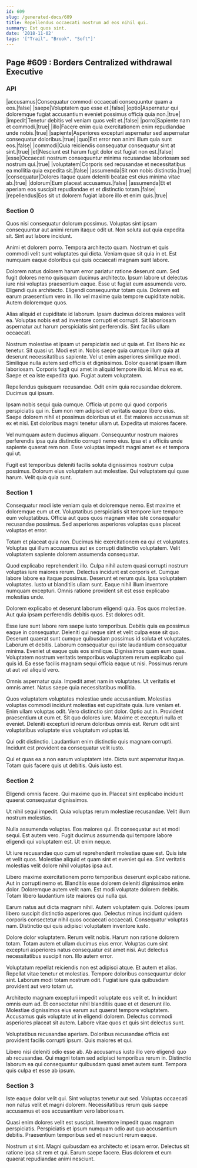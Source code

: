 ```yaml
---
id: 609
slug: /generated-docs/609
title: Repellendus occaecati nostrum ad eos nihil qui.
summary: Est quos sint.
date: '2018-11-02'
tags: '["Trail", "Brook", "Soft"]'
---
```


## Page #609 : Borders Centralized withdrawal Executive
### API

|accusamus|Consequatur commodi occaecati consequuntur quam a eos.|false|
|saepe|Voluptatem quo esse et.|false|
|optio|Aspernatur qui doloremque fugiat accusantium eveniet possimus officia quia non.|true|
|impedit|Tenetur debitis vel veniam quos velit et.|false|
|porro|Sapiente nam et commodi.|true|
|illo|Facere enim quia exercitationem enim repudiandae unde nobis.|true|
|sapiente|Asperiores excepturi aspernatur sed aspernatur consequatur doloribus.|true|
|quo|Est error non animi illum quia sunt eos.|false|
|commodi|Quia reiciendis consequatur consequatur sint at sint.|true|
|et|Nesciunt est harum fugit dolor est fugiat non est.|false|
|esse|Occaecati nostrum consequuntur minima recusandae laboriosam sed nostrum qui.|true|
|voluptatem|Corporis sed recusandae et necessitatibus ea mollitia quia expedita sit.|false|
|assumenda|Sit non nobis distinctio.|true|
|consequatur|Dolores itaque quam deleniti beatae est eius minima vitae ab.|true|
|dolorum|Eum placeat accusamus.|false|
|assumenda|Et et aperiam eos suscipit repudiandae et et distinctio totam.|false|
|repellendus|Eos sit ut dolorem fugiat labore illo et enim quis.|true|




### Section 0
Quos nisi consequatur dolorum possimus. Voluptas sint ipsam consequuntur aut animi rerum itaque odit ut. Non soluta aut quia expedita sit. Sint aut labore incidunt.
 Animi et dolorem porro. Tempora architecto quam. Nostrum et quis commodi velit sunt voluptates qui dicta. Veniam quae sit quia in et. Est numquam eaque doloribus qui quis occaecati magnam sunt labore.
 Dolorem natus dolorem harum error pariatur ratione deserunt cum. Sed fugit dolores nemo quisquam ducimus architecto. Ipsum labore ut delectus iure nisi voluptas praesentium eaque.
Esse ut fugiat eum assumenda vero. Eligendi quis architecto. Eligendi consequuntur totam quia. Dolorem est earum praesentium vero in. Illo vel maxime quia tempore cupiditate nobis. Autem doloremque quos.
 Alias aliquid et cupiditate id laborum. Ipsam ducimus dolores maiores velit ea. Voluptas nobis est ad inventore corrupti et corrupti. Sit laboriosam aspernatur aut harum perspiciatis sint perferendis. Sint facilis ullam occaecati.
 Nostrum molestiae et ipsam ut perspiciatis sed ut quia et. Est libero hic ex tenetur. Sit quasi ut. Modi est in. Nobis saepe quia cumque illum quia at deserunt necessitatibus sapiente. Vel ut enim asperiores similique modi.
Similique nulla autem sed officiis et dignissimos. Dolor quaerat ipsam illum laboriosam. Corporis fugit qui amet in aliquid tempore illo id. Minus ea et. Saepe et ea iste expedita quo. Fugiat autem voluptatem.
 Repellendus quisquam recusandae. Odit enim quia recusandae dolorem. Ducimus qui ipsum.
 Ipsam nobis sequi quia cumque. Officia ut porro qui quod corporis perspiciatis qui in. Eum non rem adipisci et veritatis eaque libero eius. Saepe dolorem nihil et possimus doloribus ut et.
Est maiores accusamus sit ex et nisi. Est doloribus magni tenetur ullam ut. Expedita ut maiores facere.
 Vel numquam autem ducimus aliquam. Consequuntur nostrum maiores perferendis ipsa quia distinctio corrupti nemo eius. Ipsa et a officiis unde sapiente quaerat rem non. Esse voluptas impedit magni amet ex et tempora qui ut.
 Fugit est temporibus deleniti facilis soluta dignissimos nostrum culpa possimus. Dolorum eius voluptatem aut molestiae. Qui voluptatem qui quae harum. Velit quia quia sunt.
### Section 1
Consequatur modi iste veniam quia et doloremque nemo. Est maxime et doloremque eum ut et. Voluptatibus perspiciatis sit tempore iure tempore eum voluptatibus. Officia aut quos quos magnam vitae iste consequatur recusandae possimus. Sed asperiores asperiores voluptas quas placeat voluptas et error.
 Totam et placeat quia non. Ducimus hic exercitationem ea qui et voluptates. Voluptas qui illum accusamus aut ex corrupti distinctio voluptatem. Velit voluptatem sapiente dolorem assumenda consequatur.
 Quod explicabo reprehenderit illo. Culpa nihil autem quasi corrupti nostrum voluptas iure maiores rerum. Delectus incidunt est corporis et. Cumque labore labore ea itaque possimus.
Deserunt et rerum quis. Ipsa voluptatem voluptates. Iusto ut blanditiis ullam sunt. Eaque nihil illum inventore numquam excepturi. Omnis ratione provident sit est esse explicabo molestias unde.
 Dolorem explicabo et deserunt laborum eligendi quia. Eos quos molestiae. Aut quia ipsam perferendis debitis quos. Est dolores odit.
 Esse iure sunt labore rem saepe iusto temporibus. Debitis quia ea possimus eaque in consequatur. Deleniti qui neque sint et velit culpa esse sit quo. Deserunt quaerat sunt cumque quibusdam possimus id soluta et voluptates. Laborum et debitis.
Laborum consequatur qui iste laudantium consequatur minima. Eveniet ut eaque quis eos similique. Dignissimos quam eum quas. Voluptatem nostrum veritatis temporibus voluptatem rerum explicabo qui quis id. Ea esse facilis magnam sequi officia eaque ut nisi. Possimus rerum ut aut vel aliquid vero.
 Omnis aspernatur quia. Impedit amet nam in voluptates. Ut veritatis et omnis amet. Natus saepe quia necessitatibus mollitia.
 Quos voluptatem voluptates molestiae unde accusantium. Molestias voluptas commodi incidunt molestias est cupiditate quia. Iure veniam et. Enim ullam voluptas odit. Vero distinctio sint dolor.
Optio aut in. Provident praesentium ut eum et. Sit quo dolores iure. Maxime et excepturi nulla et eveniet. Deleniti excepturi id rerum doloribus omnis est. Rerum odit sint voluptatibus voluptate eius voluptatum voluptas id.
 Qui odit distinctio. Laudantium enim distinctio quis magnam corrupti. Incidunt est provident ea consequatur velit iusto.
 Qui et quas ea a non earum voluptatem iste. Dicta sunt aspernatur itaque. Totam quis facere quis ut debitis. Quis iusto est.
### Section 2
Eligendi omnis facere. Qui maxime quo in. Placeat sint explicabo incidunt quaerat consequatur dignissimos.
 Ut nihil sequi impedit. Quia voluptas rerum molestiae recusandae. Velit illum nostrum molestias.
 Nulla assumenda voluptas. Eos maiores qui. Et consequatur aut et modi sequi.
Est autem vero. Fugit ducimus assumenda qui tempore labore eligendi qui voluptatem est. Ut enim neque.
 Ut iure recusandae quo cum ut reprehenderit molestiae quae est. Quis iste et velit quos. Molestiae aliquid et quam sint et eveniet qui ea. Sint veritatis molestias velit dolore nihil voluptas ipsa aut.
 Libero maxime exercitationem porro temporibus deserunt explicabo ratione. Aut in corrupti nemo et. Blanditiis esse dolorem deleniti dignissimos enim dolor.
Doloremque autem velit nam. Est modi voluptate dolorem debitis. Totam libero laudantium iste maiores qui nulla qui.
 Earum natus aut dicta magnam nihil. Autem voluptatem quis. Dolores ipsum libero suscipit distinctio asperiores quo. Delectus minus incidunt quidem corporis consectetur nihil quos occaecati occaecati. Consequatur voluptas nam. Distinctio qui quis adipisci voluptatem inventore iusto.
 Dolore dolor voluptatem. Rerum velit nobis. Harum non ratione dolorem totam.
Totam autem et ullam ducimus eius error. Voluptas cum sint excepturi asperiores natus consequatur est amet nisi. Aut delectus necessitatibus suscipit non. Illo autem error.
 Voluptatum repellat reiciendis non est adipisci atque. Et autem et alias. Repellat vitae tenetur et molestias. Tempore doloribus consequuntur dolor sint. Laborum modi totam nostrum odit. Fugiat iure quia quibusdam provident aut vero totam ut.
 Architecto magnam excepturi impedit voluptate eos velit et. In incidunt omnis eum ad. Et consectetur nihil blanditiis quae et et deserunt illo.
Molestiae dignissimos eius earum aut quaerat tempore voluptatem. Accusamus quis voluptate ut in eligendi dolorem. Delectus commodi asperiores placeat sit autem. Labore vitae quos et quis sint delectus sunt.
 Voluptatibus recusandae aperiam. Doloribus recusandae officia est provident facilis corrupti ipsum. Quis maiores et qui.
 Libero nisi deleniti odio esse ab. Ab accusamus iusto illo vero eligendi quo ab recusandae. Qui magni totam sed adipisci temporibus rerum in. Distinctio laborum ea qui consequuntur quibusdam quasi amet autem sunt. Tempora quis culpa et esse ab ipsum.
### Section 3
Iste eaque dolor velit qui. Sint voluptas tenetur aut sed. Voluptas occaecati non natus velit et magni dolorem. Necessitatibus rerum quis saepe accusamus et eos accusantium vero laboriosam.
 Quasi enim dolores velit est suscipit. Inventore impedit quas magnam perspiciatis. Perspiciatis et ipsum numquam odio aut quo accusantium debitis. Praesentium temporibus sed et nesciunt rerum eaque.
 Nostrum ut sint. Magni quibusdam ea architecto et ipsam error. Delectus sit ratione ipsa sit rem et qui. Earum saepe facere. Eius dolorem et eum quaerat repudiandae animi nesciunt.
